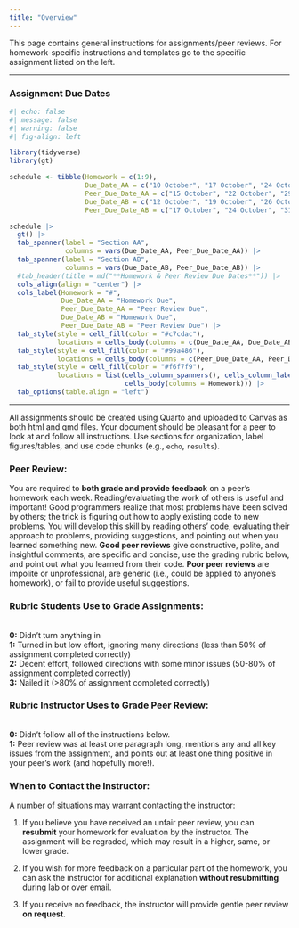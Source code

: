 ```yaml
---
title: "Overview"
---
```


This page contains general instructions for assignments/peer reviews. For homework-specific instructions and templates go to the specific assignment listed on the left.

------------------------------------------------------------------------

### Assignment Due Dates

```r
#| echo: false
#| message: false
#| warning: false
#| fig-align: left

library(tidyverse)
library(gt)

schedule <- tibble(Homework = c(1:9), 
                   Due_Date_AA = c("10 October", "17 October", "24 October", "31 October", "7 November", "14 November", "21 November", "28 November", "5 December"), 
                   Peer_Due_Date_AA = c("15 October", "22 October", "29 October", "5 November", "12 November", "19 November", "26 November", "3 November", "10 December"), 
                   Due_Date_AB = c("12 October", "19 October", "26 October", "2 November", "9 November", "16 November", "23 November", "30 November", "7 December"), 
                   Peer_Due_Date_AB = c("17 October", "24 October", "31 October", "7 November", "14 November", "21 November", "28 November", "5 November", "12 December"))

schedule |> 
  gt() |> 
  tab_spanner(label = "Section AA",
              columns = vars(Due_Date_AA, Peer_Due_Date_AA)) |> 
  tab_spanner(label = "Section AB",
              columns = vars(Due_Date_AB, Peer_Due_Date_AB)) |> 
  #tab_header(title = md("**Homework & Peer Review Due Dates**")) |> 
  cols_align(align = "center") |> 
  cols_label(Homework = "#",
             Due_Date_AA = "Homework Due",
             Peer_Due_Date_AA = "Peer Review Due",
             Due_Date_AB = "Homework Due",
             Peer_Due_Date_AB = "Peer Review Due") |> 
  tab_style(style = cell_fill(color = "#c7cdac"),
            locations = cells_body(columns = c(Due_Date_AA, Due_Date_AB))) |> 
  tab_style(style = cell_fill(color = "#99a486"),
            locations = cells_body(columns = c(Peer_Due_Date_AA, Peer_Due_Date_AB))) |> 
  tab_style(style = cell_fill(color = "#f6f7f9"),
            locations = list(cells_column_spanners(), cells_column_labels(), # cells_title(), 
                             cells_body(columns = Homework))) |> 
  tab_options(table.align = "left")
```

------------------------------------------------------------------------

All assignments should be created using Quarto and uploaded to Canvas as both html and qmd files. Your document should be pleasant for a peer to look at and follow all instructions. Use sections for organization, label figures/tables, and use code chunks (e.g., `echo`, `results`).

### **Peer Review:**

You are required to **both grade and provide feedback** on a peer's homework each week. Reading/evaluating the work of others is useful and important! Good programmers realize that most problems have been solved by others; the trick is figuring out how to apply existing code to new problems. You will develop this skill by reading others' code, evaluating their approach to problems, providing suggestions, and pointing out when you learned something new. **Good peer reviews** give constructive, polite, and insightful comments, are specific and concise, use the grading rubric below, and point out what you learned from their code. **Poor peer reviews** are impolite or unprofessional, are generic (i.e., could be applied to anyone's homework), or fail to provide useful suggestions.

### **Rubric Students Use to Grade Assignments:**

\
**0:** Didn't turn anything in\
**1:** Turned in but low effort, ignoring many directions (less than 50% of assignment completed correctly)\
**2:** Decent effort, followed directions with some minor issues (50-80% of assignment completed correctly)\
**3:** Nailed it (\>80% of assignment completed correctly)

### **Rubric Instructor Uses to Grade Peer Review:**

\
**0:** Didn't follow all of the instructions below.\
**1:** Peer review was at least one paragraph long, mentions any and all key issues from the assignment, and points out at least one thing positive in your peer's work (and hopefully more!).

### **When to Contact the Instructor:**

A number of situations may warrant contacting the instructor:

1.  If you believe you have received an unfair peer review, you can **resubmit** your homework for evaluation by the instructor. The assignment will be regraded, which may result in a higher, same, or lower grade.

2.  If you wish for more feedback on a particular part of the homework, you can ask the instructor for additional explanation **without resubmitting** during lab or over email.

3.  If you receive no feedback, the instructor will provide gentle peer review **on request**.
